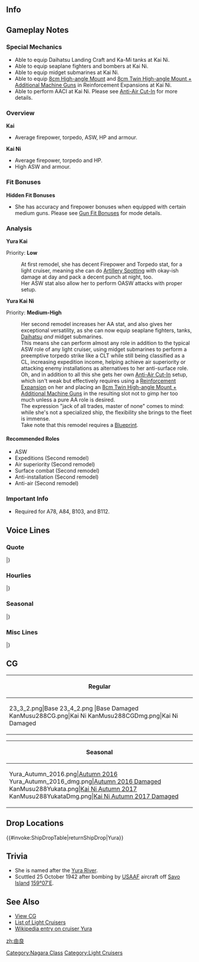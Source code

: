 ==Info==
{{KanmusuInfo|ID=045}}
{{KanmusuInfo|ID=045a}}
{{KanmusuInfo|ID=288}}

==Gameplay Notes==
===Special Mechanics===
* Able to equip Daihatsu Landing Craft and Ka-Mi tanks at Kai Ni.
* Able to equip seaplane fighters and bombers at Kai Ni.
* Able to equip midget submarines at Kai Ni.
* Able to equip [[8cm High-angle Mount]] and [[8cm Twin High-angle Mount + Additional Machine Guns]] in Reinforcement Expansions at Kai Ni.
* Able to perform AACI at Kai Ni. Please see [[Anti-Air Cut-In]] for more details.

===Overview===
'''Kai'''
* Average firepower, torpedo, ASW, HP and armour.

'''Kai Ni'''
* Average firepower, torpedo and HP.
* High ASW and armour. 

===Fit Bonuses===
{{:{{BASEPAGENAME}}/Equipment Bonuses}}
{{clear}}

'''Hidden Fit Bonuses'''
* She has accuracy and firepower bonuses when equipped with certain medium guns. Please see [[Gun Fit Bonuses]] for mode details.

===Analysis===
'''Yura Kai'''

Priority: '''Low'''

:At first remodel, she has decent Firepower and Torpedo stat, for a light cruiser, meaning she can do [[Artillery Spotting]] with okay-ish damage at day and pack a decent punch at night, too.
:Her ASW stat also allow her to perform OASW attacks with proper setup.

'''Yura Kai Ni'''

Priority: '''Medium-High'''
:Her second remodel increases her AA stat, and also gives her exceptional versatility, as she can now equip seaplane fighters, tanks, [[Daihatsu]] ''and'' midget submarines.
:This means she can perform almost any role in addition to the typical ASW role of any light cruiser, using midget submarines to perform a preemptive torpedo strike like a CLT while still being classified as a CL, increasing expedition income, helping achieve air superiority or attacking enemy installations as alternatives to her anti-surface role.
:Oh, and in addition to all this she gets her own [[Anti-Air Cut-In]] setup, which isn't weak but effectively requires using a [[Reinforcement Expansion]] on her and placing an [[8cm Twin High-angle Mount + Additional Machine Guns]] in the resulting slot not to gimp her too much unless a pure AA role is desired.
:The expression "jack of all trades, master of none" comes to mind: while she's not a specialized ship, the flexibility she brings to the fleet is immense.
:Take note that this remodel requires a [[Blueprint]].


====Recommended Roles====
* ASW
* Expeditions (Second remodel)
* Air superiority (Second remodel)
* Surface combat (Second remodel)
* Anti-installation (Second remodel)
* Anti-air (Second remodel)

===Important Info===
* Required for A78, A84, B103, and B112.

==Voice Lines==
===Quote===
{{ShipquoteHeader}}
{{ShipquoteKai
| scenario    =Introduction
| origin      =長良型軽巡四番艦の「由良」です。どうぞよろしくお願いいたしますっ！
| translation =I'm the 4th ship of the Nagara-class Light Cruisers, 'Yura'. Pleased to make your acquaintance!
| audio       =Yura-Introduction.ogg
}}
{{ShipquoteKai
| scenario    = Introduction
| kai2        = yes
| origin      =軽巡由良です。提督さん、今日もご一緒に、はいっ、由良も参ります。
| translation =I’m the light cruiser, Yura. Yes, I'll be accompanying you today, Admiral.
| audio       =YuraKaiNi-Intro.mp3
}}
{{ShipquoteKai
| scenario    =Library
| origin      =長良型軽巡4番艦の由良です。
私たちの中では、初めて水上偵察機を搭載したの。水雷戦隊や潜水戦隊の旗艦として、活躍したのよ？
ドーントレスとかB17とかそういうのはちょっと苦手。
| translation =I'm the 4th ship of the Nagara-class light cruisers, Yura. 
I was the first to be equipped with seaplanes out of all my sisters. I've served as the flagship of torpedo and submarine squadrons you know? 
I'm a bit weak against Dauntless and B17 planes.<ref>She was attacked and sunk by those planes at Guadalcanal.</ref>
| audio       =Yura-Library.ogg
}}
{{ShipquoteKai
| scenario    =Secretary 1
| origin      =なに？
| translation =What is it?
| audio       =Yura-Secretary_1.ogg
}}
{{ShipquoteKai
| scenario    =Secretary 2
| origin      =提督さん？
| translation =Admiral?
| audio       =Yura-Secretary_2.ogg
}}
{{ShipquoteKai
| scenario    =Secretary 3
| origin      =提督さん、私の単装砲そんなに好き？
| translation =Admiral, do you really like my single barrel guns so much?
| audio       =Yura-Secretary_3.ogg
}}
{{ShipquoteKai
| scenario    =Secretary Idle
| kai = yes
| origin      =提督さん、あの由良...ああ...提督さん、お忙しそう...そうだ、この間に提督さんの身の回りの物、お洗濯しておこう。えーと...これは、洗う。これも、洗う...。これ、は...うん！こちらも！由良が洗って、おきましょう、ね！ねっ...
| translation =Admiral, ummm I... Ah... You look busy, Admiral... That's it, I'll go do your laundry while you're busy. Ummm... Wash this. Wash this too... This is... Yup! This too! I've washed them all hey! Hey~...
| audio       =YuraKai-Idle.ogg
}}
{{ShipquoteKai
| scenario    = Secretary (Married)
| origin      =提督さん、やっぱり由良には単装砲でしょう？ね？え、なになに？由良の髪も...好き？あ、ありがとう...あの...由良も、好き、です。
| translation =It's definitely my single mounted guns right, Admiral? Right? Eh, what was that? You like my... hair too? Th-thanks... Umm, I like you... too.
| audio       =YuraKai-SecMarried.mp3
}}
{{ShipquoteKai
| scenario    = Wedding
| origin      =提督さん、あの、由良をお呼びでしょうか？えっ、由良の水偵のお話ですか？あ、はい...やっぱり違う？あの...お話は...？えっ！？由良に...！うそ...えっ...本当に...うそ...んっ...うっ...
| translation =Did you, ummm, call me, Admiral? Eh, is it about my seaplanes? Ah, yes... I guess not? Ummm... is it about...? Eh!? About me...! No way... Eh... Really... No way... *sob*...*sob*...<ref>Tears of happiness.</ref>
| audio       =YuraKai-Wedding.mp3
}}
{{ShipquoteKai
| scenario    =Player's Score
| origin      =提督さん、ご連絡ですよ。
| translation =It's a message for you, Admiral.
| audio       =Yura-Looking_At_Scores.ogg
}}
{{ShipquoteKai
| scenario    = Player's Score
| kai2        = yes
| origin      =提督さん、由良が情報を持ちしますね。
| translation =I will fetch you the intelligence, Admiral.
| audio       =YuraKaiNi-PlayerScore.mp3
}}
{{ShipquoteKai
| scenario    =Joining the Fleet
| origin      =長良型軽巡「由良」、出撃します！
| translation =Nagara-class light cruiser, Yura, sortieing!
| audio       =Yura-Joining_A_Fleet.ogg
}}
{{ShipquoteKai
| scenario    = Joining the Fleet
| kai2        = yes
| origin      =第四水雷船体を預かりします。軽巡由良出撃します。
| translation =I'll be taking command of the 4th Torpedo Squadron. Light cruiser Yura, sortieing.
| audio       =YuraKaiNi-JoinFleet.mp3
}}
{{ShipquoteKai
| scenario    =Equipment 1<ref>Shared with supply before Kai.</ref>
| origin      =そうそう、火力を強化してね、ね？
| translation =That's right, my firepower will become stronger, right?
| audio       =Yura-Equipment_1.ogg
}}
{{ShipquoteKai
| scenario    =Equipment 2
| origin      =私のカタパルトって…邪魔、かなぁ？
| translation =Is my catapult... in the way?<ref>She was equipped with a 10m catapult that extended over her 2nd turret and made it difficult to operate.</ref>
| audio       =Yura-Equipment_2.ogg
}}
{{ShipquoteKai
| scenario    =Equipment 3
| origin      =いいんじゃない？
| translation =Why not?
| audio       =Yura-Equipment_3.ogg
}}
{{ShipquoteKai
| scenario    =Supply
| kai = yes
| origin      =ありがたいですねっ、ねっ？
| translation =I'm grateful, hey?
| audio       =YuraKai-Supply.mp3
}}
{{ShipquoteKai
| scenario    =Docking (Minor)
| origin      =ありがとう。
| translation =Thank you.
| audio       =Yura-Docking_Minor.ogg
}}
{{ShipquoteKai
| scenario    =Docking (Major)
| origin      =整備や修理も大切よね。
| translation =Maintenance and repairs are important too.
| audio       =Yura-Docking_Major.ogg
}}
{{ShipquoteKai
| scenario    =Construction
| origin      =新しい艦ができたんですって。
| translation =They say a new ship has been built.
| audio       =Yura-Construction.ogg
}}
{{ShipquoteKai
| scenario    =Return From Sortie
| origin      =艦隊が戻ってきたようね。戦果あるかな？
| translation =Seems like the fleet has returned. I wonder if they achieved any results?
| audio       =Yura-Returning_From_Sortie.ogg
}}
{{ShipquoteKai
| scenario    =Starting a Sortie
| origin      =さぁ、由良のいいとこ見せちゃうかな。
| translation =Now, I guess I shall show off a little.
| audio       =Yura-Starting_A_Sortie.ogg
}}
{{ShipquoteKai
| scenario    =Starting a Battle
| origin      =砲雷撃戦、始めます！
| translation =Beginning combat!
| audio       =Yura-Battle_Start.ogg
}}
{{ShipquoteKai
| scenario    = Starting a Battle
| kai2        = yes
| origin      =改組された由良甘くにないで。提督さん、行きますね、始めます。
| translation =I won't go easy on you now that I've been remodelled. I'm going in, Admiral. Let's get started.
| audio       =YuraKaiNi-BattleStart.mp3
}}
{{ShipquoteKai
| scenario    =Attack
| origin      =よーく狙って、てーっ！
| translation =Ready, aim... fire!
| audio       =Yura-Attack.ogg
}}
{{ShipquoteKai
| scenario    =Daytime Spotting/ Night Battle Attack
| origin      =負けないから
| translation =I wont lose.
| audio       =Yura-Night_Attack.ogg
}}
{{ShipquoteKai
| scenario    = Air Battle/ Daytime Spotting/ Night Battle Attack
| kai2        = yes
| origin      =由良も負けないから
| translation =I still won't lose.
| audio       =YuraKaiNi-NightAttack.mp3
}}
{{ShipquoteKai
| scenario    =Night Battle
| origin      =そろそろ頃合ね、突撃！
| translation =It's just about time. Charge!
| audio       =Yura-Night_Battle.ogg
}}
{{ShipquoteKai
| scenario    = Night Battle
| kai2        = yes
| origin      =そろそろ頃合いですね。由良、突撃します。ついてきて。
| translation =It's just about time. Yura, commencing assault. Follow me.
| audio       =YuraKaiNi-NightBattle.mp3
}}
{{ShipquoteKai
| scenario    =MVP
| origin      =由良が一番なの？ほんと！？やったー
| translation =Yura is the best? Really? Hurray!
| audio       =Yura-MVP.ogg
}}
{{ShipquoteKai
| scenario    =Minor Damage 1
| origin      =痛い！
| translation =That hurts!
| audio       =Yura-MinorDamage1.mp3
}}
{{ShipquoteKai
| scenario    =Minor Damage 2
| origin      =痛いったら！
| translation =I said that hurt!
| audio       =Yura-MinorDamage2.mp3
}}
{{ShipquoteKai
| scenario    =Major Damage
| origin      =まだ…こんなんじゃ…沈まない。
| translation =Not yet... I won't sink from this!
| audio       =Yura-Major_Damage.ogg
}}
{{ShipquoteKai
| scenario    =Sunk
| origin      =魚雷処分よりは……いい、かな……
| translation =I guess this is better... than being scuttled...<ref>She was scuttled by Harusame and Yuudachi at Guadalcanal.</ref>
| audio       =Yura-Sunk.ogg
}}
|}<references/>

{{clear}}

===Hourlies===
{{ShipquoteHeader | type = hourly}}
{{ShipquoteKai
|scenario = 00:00 
|origin = 提督さん、今夜は由良が、お側で、お仕事をサポートさせていただきますね。ね？...いいですか？...うん、やったぁ♪　今、ちょうど午前零時を回りました。
|translation = Admiral-san, I'll be staying by your side to support you tonight alright? Alright? ...Is that fine? ...Yup, yay♪ It just turned midnight.
|audio = YuraKai-0000.mp3
}}
{{ShipquoteKai
|scenario = 01:00 
|origin = 提督さん、マルヒトマルマルです。この時間はここも静かですね。えっと。。。そうだ由良、お茶をいれてきますね。
|translation = Admiral-san, it's 0100.  This place is quiet at this time of day isn't it?  Umm....oh right, why don't I go fetch you some tea?
|audio = YuraKai-0100.mp3
}}
{{ShipquoteKai
|scenario = 02:00 
|origin = マルフタマルマルです、提督さん。はい、お茶です。いい新茶が手に入ったんです。どうぞ、熱いですよ、気を付けて。...はあい、うふふっ。
|translation = It's 0200, Admiral-san.  Here, it's your tea. It's a great first harvest tea. Here you go, it's hot though, be careful.  Heeeere, ufufu.
|audio = YuraKai-0200.mp3
}}
{{ShipquoteKai
|scenario = 03:00 
|origin = 提督さん、マルサンマルマルです。あ、はい、由良も緑茶派なんです。よかった、提督さんも同じで。え、紅茶も、コーヒーも好き、なの？あ...え？
|translation = Admiral-san, it's 0400. Ah, yes, I like green tea too. I'm glad that we're the same Admiral-san. Eh, you like black tea and coffee too? Ah... eh?
|audio = YuraKai-0300.mp3
}}
{{ShipquoteKai
|scenario = 04:00 
|origin = 提督さん...お疲れ、ですか？マルヨンマルマルです、提督さん。うふっ、寝顔、かわいい。やった、由良得しちゃった。提督さんの寝顔見れて。お休みくださいね。ね？
|translation = Admiral-san... Are you that tired?  ''*whispers*'' It's 0400 Admiral.  You're sleeping face is so cute.  Yay, I got something nice.  I got to see the admiral's sleeping face.  Make sure you a nice rest okay, okay?
|audio = YuraKai-0400.mp3
}}
{{ShipquoteKai
|scenario = 05:00 
|origin = そうだ、提督さんがお休みの間に、提督さんの身の回りの物、由良、お洗濯して差し上げよう。えー...これは、洗う。これも、大丈夫。あ、これは...よし、これも由良が洗って、おきましょうね、ね。時間は...あ、もう5時。急がなきゃ。
|translation = Oh, I know! While the Admiral-san is taking a nap I'll go do his laundry.  Let's see....I'll wash this, this one too....oh...this one...is...yup...Yura will wash this one too ok?  Right!  The time is....ah....0500, I better get started.
|audio = YuraKai-0500.mp3
}}
{{ShipquoteKai
|scenario = 06:00 
|origin = 提督さん、起きて。提督さん、だ。。あ。。。提督さん、お目覚でずね。はい、時間はマルヒトマルマルです。総員起こし、かけますね、ね？
|translation = Admiral-san, it's time to get up.  Admiral-san...da....ah...Admiral-san, you're awake.  Yes, the time is now 0600.  I'll go wake up everyone else too alright?
|audio = YuraKai-0600.mp3
}}
{{ShipquoteKai
|scenario = 07:00 
|origin = マルナナマルマル。よしっ、いいんじゃない？提督さん、由良特製の朝ごはん、できました。麦飯に、胡瓜の浅漬け、大根のお味噌汁に、今朝は豪華に鯵の開きもつけちゃいます。召し上がれ！
|translation = 0700. Alright, isn't this nice? My specially made breakfast is ready Admiral-san. I made barley rice, pickled cucumbers, daikon miso soup and for an extra treat this morning, some dried horse mackerel. Please eat up!
|audio = YuraKai-0700.mp3
}}
{{ShipquoteKai
|scenario = 08:00 
|origin = 提督さん、マルハチマルマルです。洗い物、手早く済ませてしまいますね。少しだけ待っててくださいね。さあ、頑張ろう！
|translation = Admiral-san, it's 0800. I'll clean up the dishes quickly alright. Wait just a moment please.  Now, I'll work hard!
|audio = YuraKai-0800.mp3
}}
{{ShipquoteKai
|scenario = 09:00 
|origin = マルキュウマルマルです、提督さん。由良、そして、第四水雷船体抜錨準備慣用です。由良のいいとこ見せちゃうかな？
|translation = It's 0900, Admiral-san.  The 4th Torpedo Squadron and I have finished our preparations for setting sail. Shall I show you my good points?
|audio = YuraKai-0900.mp3
}}
{{ShipquoteKai
|scenario = 10:00 
|origin = ああ、夕立ちゃん。今日も元気ね。おはようございます。村雨さん、みくの皆さんそれじゃ行きましょう。ヒトマルマルマル、艦隊、抜錨。
|translation = Ah, Yuudachi-chan, you're looking lively today too.  Good morning. Murasame-san and the rest of DesDiv2, let's get going.  It's 1000, fleet, set sail!
|audio = YuraKai-1000.mp3
}}
{{ShipquoteKai
|scenario = 11:00 
|origin = ヒトヒトマルマルです、提督さん。もうすぐお昼ですね。大丈夫由良に任せて。ほら、お弁当。ちゃんと朝を作ってきたです。中身はお昼の楽しみに。。。ね？
|translation = It's 1100, Admiral-san.  It's almost time for lunch.  Don't worry, leave it to me.  Here, a bento.  I made it earlier this morning.  Enjoy the contents for lunch... alright?
|audio = YuraKai-1100.mp3
}}
{{ShipquoteKai
|scenario = 12:00 
|origin = ヒトフタマルマル、お昼です、提督さん。さあ、由良のおべんとあけましょう。ね？ね？はい、お茶はこちらにごよいします。食べて、食べて。
|translation = 1200, it's lunchtime Admiral-san.  Go on, open up my bento box. OK? OK?  Yes, I'll go get some tea.  Eat up, eat up.
|audio = YuraKai-1200.mp3
}}
{{ShipquoteKai
|scenario = 13:00 
|origin = 提督さん、ヒトサンマルマル　由良の特性おべんとどうですしたか？ん。。。そう？よかった。そんなに好きならまた作ってきますね、ね？
|translation = Admiral-san, it's 1300.  How was my special bento box?  Hmmm...is that so? I'm glad!  If you like it so much I'll make you one again next time alright?
|audio = YuraKai-1300.mp3
}}
{{ShipquoteKai
|scenario = 14:00 
|origin = ヒトヨンマ...あ、秋月さん。お疲れ様です。そうですね、対空火力は大事。由良も防空力、強化してます。うふふ、今度は見てて。
|translation = 140... Ah, Akizuki-san. Thanks for your hard work.  That's right, anti-air power is important.  I've also had my anti-air capabilities upgraded. Ufufu, watch me next time.
|audio = YuraKai-1400.mp3
}}
{{ShipquoteKai
|scenario = 15:00 
|origin = ヒトゴーマルマルです、提督さん。由良、3時のお八つもご用意しているんですよ。提督さん、甘いものは苦手ですか？...よかった、召し上がってくださいね、ね？
|translation = It's 1500, Admiral-san.  I'll go prepare the 3 o'clock snack now.  Admiral, do you like sweet things?  ...That's good, please have these then alright?
|audio = YuraKai-1500.mp3
}}
{{ShipquoteKai
|scenario = 16:00 
|origin = 提督さん、ヒトロクマルマルです。そろそろ夕方ですね。艦隊を港に戻しましょう。あ、潜水艦隊の皆さん。皆さん、お疲れ様です。そろそろ帰りましょう。
|translation = Admiral-san, it's 1600. It's almost evening.  Let's bring the fleet back to port.  Ah, it's the submarine fleet. Thanks for your hard work everyone. Let's start heading back.
|audio = YuraKai-1600.mp3
}}
{{ShipquoteKai
|scenario = 17:00 
|origin = ヒトナナマルマルです。提督さん、ほら見ててください。夕日があんなに...綺麗。綺麗ですね、ね？え、何ですか？今、何かおっしゃいましたか？
|translation = It's 1700.  Admiral-san, here please take a look at this.  The sunset is so... beautiful.  It's so pretty right? Eh, what's that?  Did you just say something?
|audio = YuraKai-1700.mp3
}}
{{ShipquoteKai
|scenario = 18:00 
|origin = ヒトハチマルマルです、提督さん。由良、お夕飯の支度に入りますね。今晩は何がいいかしら？提督さん、食べたいもの、ありますか？えっ...ええっ！？
|translation = It's 1800 Admiral-san.  I'll go begin preparing dinner alright?  What should I make tonight?  Is there anything you'd like to eat Admiral-san?  Eh....EHHH?
|audio = YuraKai-1800.mp3
}}
{{ShipquoteKai
|scenario = 19:00 
|origin = ヒトキュウマルマル。提督さんのリクエストは、ひとまず却下です。けれど、由良、腕によりをかけて、今晩はシチューを作ってみました。提督さん、どうぞ召し上がれ。
|translation = 1900. Your request is rejected for now Admiral-san. But, I've made some stew tonight. Please dig in Admiral-san.
|audio = YuraKai-1900.mp3
}}
{{ShipquoteKai
|scenario = 20:00 
|origin = フタマルマルマル。って、やっぱりこの時間は、三水戦が慌ただしいですね。あ、川内さん。あ、はい、お気を付けて。皆さんも、ご無事で。
|translation = 2000. Huh, DesRon3 is definitely busy at this time. Ah, Sendai-san. Ah, yes, please be careful. The rest of you too, be safe.
|audio = YuraKai-2000.mp3
}}
{{ShipquoteKai
|scenario = 21:00 
|origin = 提督さん、フタヒトマルマルです。え、由良の夜戦、ですか？そうですね、飛行機が飛び回る昼よりは、あ、いえ、どうなんでしょう？あはは...。
|translation = Admiral-san, it's 2100. Eh, my night battle? That's right, since there are planes flying about during the day, ah, no, I guess that's it? Ahaha... 
|audio = YuraKai-2100.mp3
}}
{{ShipquoteKai
|scenario = 22:00 
|origin = フタフタマルマルです。提督さん、お茶入れかえますね。あ、夕張さん。こちらは？差し入れ？ありがとう。一緒に3人で頂きませんか、ね？...はい。
|translation = It's 2200. Admiral-san, I'll get you a new cup of tea alright? Ah, Yuubari-san. This is? Some refreshments? Thanks. Let the three of us eat it together alright? ...Yes.
|audio = YuraKai-2200.mp3
}}
{{ShipquoteKai
|scenario = 23:00 
|origin = 提督さん、フタサンマルマルです。本日も、大変お疲れ様でした。明日も頑張りましょう。由良も、頑張りますね。ね？うふふっ。お休みなさい、提督さん。
|translation = Admiral-san, it's 2300. Thank you so very much for your hard work today. Do your best tomorrow too. I'll do my best too alright? Ufufu~ Good night, Admiral-san.
|audio = YuraKai-2300.mp3
}}
|} <references/>

{{clear}}

===Seasonal===
{{SeasonalHeaderOld}}
{{SeasonalQuote
|scenario = [[Seasonal/New_Year_2015|New Year 2015]]
|origin = 提督さん、謹賀新年、です。今年も由良をよろしくお願いしますね。ねっ。
|translation = Happy New Year, Admiral. Please take care of me this year too. Alright~
|audio = Yura_New_Years_Day_2016.ogg
|notes = 
}}
{{SeasonalQuote
|scenario = [[Seasonal/Valentine%27s_Day_2015|Valentine’s Day 2015]]
|origin = 提督さん、チョコレートそんなに好き……なの？　じゃあ、由良もチョコをあげる……ね？
|translation = Do you… like chocolates that much, Admiral? Then I’ll give you some chocolates too… alright?
|audio = Yura_Valentine_Sec1.ogg
|notes = Secretary 1
}}
{{SeasonalQuote
|scenario = [[Seasonal/Second_Anniversary|2nd Anniversary]]
|origin =今日は由良達にも大切な日。提督さん、これからもよろしくね？ねっ？
|translation = This is an important day for us too. Please continue to look after me alright, Admiral? Okay?
|audio = 045_Yura_2ndAnniv.mp3
|notes = 
}}
{{SeasonalQuote
|scenario = [[Seasonal/Early_Summer_Season_Update|Early Summer 2015]]
|origin = 提督さん、梅雨が終わると夏の気配、感じますね。ね？由良も水着、欲しいなぁ…
|translation = It feels like summer once the rainy season is over, Admrial. Right? I want a swimsuit too…
|audio = Yura_Early_Summer_HQ.ogg
|notes =
}}
{{SeasonalQuote
|scenario = [[Seasonal/Mid_Summer_Season_Update|Midsummer 2015]]
|origin = 提督さん、夏ですね、ねっ。……あ、夕立ちゃん。水着かわいい……由良も来年こそ…
|translation = It’s summer, Admiral. …Ah, Yuudachi. Your swimsuit is cute… I’ll have one next year…
|audio = Yura_Mid_Summer.ogg
|notes =
}}
{{SeasonalQuote
|scenario = [[Seasonal/Mid_Autumn_2015_Seasonal_Update|Midautumn 2015]]
|origin = 秋、か。秋が深まってくると、なぜか、由良、少し寂しい気持ちになります、ね。
|translation = It’s autumn. I wonder why I feel a bit lonely as autumn drags on.
|audio = Yura_Mid_Autumn2015.ogg
|notes =
}}
{{SeasonalQuote
|scenario = [[Seasonal/Christmas_2015|Christmas 2015]]
|origin = 提督さん、メリークリスマス。由良と過ごすクリスマスもいいでしょ？ほら、あ～ん！
|translation = Merry Christmas, Admiral. You’re fine spending Christmas with me right? Come on, say “aah”!
|audio = Yura_Christmas_2015_Sec1.ogg
|notes = Secretary 1
}}
{{SeasonalQuote
|scenario = [[Seasonal/Christmas_2015|Christmas 2015]]
|origin = 提督さん、こっちのお料理も美味しそう。はい、あ～ん。楽しいですね？ね？
|translation = These dishes look delicious too, Admiral. Now, say “aah”. Isn’t this fun? Well?
|audio = Yura_Christmas_2015_Sec2.ogg
|notes = Secretary 2
}}
{{SeasonalQuote
|scenario = [[Seasonal/New_Year_2016|New Year 2016]]
|origin = 提督さん、謹賀新年、です。今年も由良をよろしくお願いしますね。ねぇ？
|translation = Happy New Year, Admiral. Please take care of me again this year. Alright?
|audio = Yura_New_Years_Day_2016.ogg
|notes = 
}}
{{SeasonalQuote
|scenario = [[Seasonal/Setsubun_2016|Setsubun 2016]]
|origin = 提督さん。節分、です。……お豆は投げる物ですよ？提督さん、そんなに好き、なの？
|translation = It’s Setsubun, Admiral. …You want to throw beans? Do you like doing that, Admiral?
|audio = Yura_Setsubun_2016_Sec1.ogg
|notes = 
}}
{{SeasonalQuote
|scenario = [[Seasonal/White_Day_2016|White Day 2016]]
|origin = 提督さん、チョコのお返し、ありがとうございます。お心遣いが、嬉しいですね。…ねぇ？
|translation = Thank you for the return gift, Admiral. I’m happy for your thoughtfulness. …Ok?
|audio = Yura_White_Day_2016.ogg
|notes = 
}}
{{SeasonalQuote
|scenario = [[Seasonal/Coming_of_Spring_2016|Spring 2016]]
|origin = 提督さん、春です、春。お弁当を持って、由良と一緒に、お花見に行きましょう、ね？
|translation = It’s spring now, Admiral. Shall we get a lunch box and go cherry blossom viewing together?
|audio = Yura_Spring_2016_Sec1.mp3
|notes = 
}}
{{SeasonalQuote
|scenario = [[Seasonal/Third_Anniversary|3rd Anniversary]]
|origin = 提督さん三周年、三周年です。本年も、艦隊と由良をよるしくおねがしますね。ねぇ？
|translation = It’s the 3rd Anniversary now, Admiral. Please look after me and the fleet this year too. Alright?
|audio = Yura_3rd_Anniversary_Sec1.mp3
|notes = 
}}
{{SeasonalQuote
|scenario = [[Seasonal/Rainy_Season_2016|Rainy Season 2016]]
|origin = 梅雨の季節。提督さん、由良とゆっくり、お部屋で過ごしましょう。お茶、煎れますね。ねぇ♪
|translation = It’s the rainy season. Just take it easy with me in your room, Admiral. I’ll make some tea. Ok♪
|audio = Yura_Rainy_Season_2016_Sec1.mp3
|notes = 
}}
{{SeasonalQuote
|scenario = [[Seasonal/Autumn_2016|Autumn 2016]]
|origin = 提督さん、季節は秋ですね。ねぇ、今年は由良と一緒に鎮守府秋祭りに行けませんか？
|translation = It’s autumn now, Admiral. Hey, will you go to the Naval Base Autumn Festival together with me this year?
|audio = Yura_Autumn_2016_Sec1.mp3
|notes = Secretary 1
}}
{{SeasonalQuote
|scenario = [[Seasonal/Autumn_2016|Autumn 2016]]
|origin = 提督さん、その手提げ袋いいですね。とても素敵です。由良も欲しいな…
|translation = That carrybag is nice, Admiral. It’s lovely. I want one too…
|audio = Yura_Autumn_2016_Sec2.mp3
|notes = Secretary 2
}}
{{SeasonalQuote
|scenario = [[Seasonal/Saury_2016|Saury Festival 2016]]
|origin = 提督さん、秋刀魚の塩焼きは美味しい季節ですね？ねぇ？夜も焼いてみたいな。
|translation = It’s the season for delicious salt grilled saury right, Admiral? Right? I want to try grilling some tonight.
|audio = Yura_Sec1_Saury_2016.mp3
|notes = 
}}
{{SeasonalQuote
|scenario = [[Seasonal/Autumn_2016|Autumn 2016]]
|origin = 提督さん、今年の秋も、もうそろそろ終わりですね。寒くなってきます。風邪を引かないように、夜はあったかくしてくださいね？
|translation = Autumn is almost over this year, Admiral. It’s getting colder. Make sure you keep warm at night so you don’t catch a cold alright?
|audio = Yura_Late_Autumn_2017_Sec1.mp3
|notes = 
}}
{{SeasonalQuote
|scenario = [[Seasonal/Winter_2017|Winter 2017]]
|origin = 提督さん、季節は冬ですね。お餅、焼きませんか？太っちゃう、かな？
|translation = It’s winter now, Admiral. Shall we grill some mocha? It won’t make me fat right?
|audio = Yura_Winter_2017.mp3
|notes = 
}}
{{SeasonalQuote
|scenario = [[Seasonal/Early_Summer_2017|Early Summer 2017]]
|origin = 提督さん、梅雨が終わると夏の気配、感じますね。ねぇ？由良も水着…ん、もう少しあとにしようかな。そうしよう？んー。
|translation = Once the rainy season is over you can feel summer is coming, Admiral. Right? I should probably… Hmmm, wait a while to get a swimsuit. What should I do? Hmm.
|audio = Yura_Sec1_Summer_2017.mp3
|notes = 
}}
{{SeasonalQuote
|scenario = [[Seasonal/Fifth_Anniversary|5th Anniversary]]
|origin = 提督さん、五周年、五周年です。これからも、艦隊と由良は、よろしくおねがいしますね。ねぇ？ねぇー？
|translation = It’s the 5th Anniversary, Admiral. Please keep looking after the fleet and me from now on. Alright? Alriiiiight?
|audio = Yura_5th_Anniversary_Sec1.mp3
|notes = 
}}
{{SeasonalQuote
|scenario = [[Seasonal/Saury_2018|Saury 2018]]
|origin = 提督さん、やっぱり対潜は重要ですよね？ねぇ？由良、また先生、やってもいいですか？本当？やった!
|translation = ASW is definitely important right, Admiral? Right? Is it alright if I be a teacher again? Really? Hooray!<ref>She is referring to her [https://twitter.com/KanColle_STAFF/status/1050575721058324482 game mechanic tutorials].</ref>
|audio = Yura_Sec1_Saury_2018.mp3
|notes = 
}}
{{SeasonalQuote
|scenario = [[Seasonal/Sixth_Anniversary|6th Anniversary]]
|origin = 提督さん、六周年、六周年です。七年目も、艦隊と、由良を、よろしくおねがいしますね？ねぇ？ねぇー？
|translation = Admiral, it's the 6th Anniversary. Please keep looking after the fleet and me in the 7th year too alright? Alright? Alriiiiiiight?
|audio = Yura_6th_Anniversary_Sec2.mp3
|notes = Secretary 2
}}
{{SeasonalQuote
|scenario = [[Seasonal/Summer_2019|Summer 2019]]
|origin = 由良、今年こそ水着着たかったんですけど…提督さん、ねぇ？……ねぇ？
|translation = I wanted to wear a swimsuit this year but... Admiral, what do you think? ...Hey?
|audio = Yura_Summer_2019_Sec1.mp3
|notes = Secretary 1
}}
{{SeasonalQuote
|scenario = [[Seasonal/Summer_2019|Summer 2019]]
|origin = 提督さん、由良も夏は…って…いいえ、なんでもないです。由良、業務に励みますね。ねぇ？
|translation = Admiral, in summer I... Eh... No, nevermind. I'll work hard. Got it?
|audio = YuraKai2_Summer_2019_Sec3.mp3
|notes = Kai Ni Secretary 3
}}
{{SeasonalQuote
|scenario = [[Seasonal/Summer_2019|Summer 2019]]
|origin = 提督さん、夏祭り、ご一緒に…由良と…あの、どうでしょうか？…だめ？
|translation = Admiral, would you... like to go... to the summer festival with me? ...Well?
|audio = Yura_Summer2_2019_Sec1.mp3
|notes = 08/08/2019 Update.
}}
{{SeasonalQuote
|scenario = [[Seasonal/Valentine%27s_Day_2020|Valentine's Day 2020]]
|origin = 提督さん、由良も…うん、ご用意したんですよ。
|translation = Admiral, I... Yes, I've got some.
|audio = Yura_Valentines_2020_Secretary_2.mp3
|notes = Secretary 2
}}
{{SeasonalQuote
|scenario = [[Seasonal/Hinamatsuri_2020|Hinamatsuri 2020]]
|origin = 桃の節句、いいですね？ねぇ？……提督さん、由良の手作り菱餅、作ってみようかな。食べてくれます？
|translation = Isn't the Peach Festival great? Isn't it? ...Admiral, I was thinking of making some hishimochi. Will you try some?
|audio = Yura_Hinamatsuri_2020_Secretary_1.mp3
|notes = 
}}
{{SeasonalQuote
|scenario = [[Seasonal/Seventh_Anniversary|7th Anniversary]]
|origin = 提督さん、七周年、七周年です。八年目も、艦隊と、由良を、よろしくおねがいしますね。ねぇ？……ん、んんっ……誰も見てない、かな？ねぇ？
|translation = Admiral, it's the 7th Anniversary. Please keep watching over me and the rest of the fleet in our 8th year too. Alright? ...Mmm, ahem, no one is watching us... right?
|audio = Yura_7th_Anniversary_Secretary_1.mp3
|notes = Secretary 1
}}
{{SeasonalQuote
|scenario = [[Seasonal/Seventh_Anniversary|7th Anniversary]]
|origin = はい、由良はここに、お部屋にいます、提督さん。
|translation = Yes, I'll be here in the room with you, Admiral.
|audio = Yura_7th_Anniversary_Secretary_2.mp3
|notes = Secretary 2
}}
{{SeasonalQuote
|scenario = [[Seasonal/Valentine's_Day_2021|Valentine's Day 2021]]
|origin = これでよしっと。ねぇ、提督さん？えぇ？あれはだれ？軽巡？だ、だれ？…あぁ、提督さん、ねぇ？ねぇ？
|translation = It's done. Hey, Admiral? Huh? Who's that? A light cruiser? Wh-who is she? ...Ah, Admiral, hey? Hey?
|audio = Yura_Valentines_2021_Secretary_3.mp3
|notes = Secretary 3
}}
|}<references/>

{{clear}}

===Misc Lines===
{{SeasonalHeaderOld}}
{{SeasonalQuote
|scenario = [[Fall 2019 Event]]
|origin = そろそろ頃合いですね。由良、突撃します。ついてきて！
|translation = It's about time. Yura, charging in. Follow me!
|audio = Ship_Voice_Yura_Kai_Ni_Fall_2019_Event_Friend_Fleet_1.mp3
|notes = Kai Ni Friend Fleet
}}
{{SeasonalQuote
|scenario = [[Summer 2020 Event]]
|origin = 第四水雷戦隊、戦場海域に到達。これより、友軍を援護します。みんなさん、由良に続いてください。突入します！
|translation = The 4th Torpedo Squadron has arrived at the operation area. We'll now support the friendly fleet. Everyone, please follow me. Attack!
|audio = Ship_Voice_Yura_Kai_Ni_Rainy-Summer_2020_Event_Friend_Fleet_1.mp3
|notes = Friend Fleet 1
}}
|}<references/>

{{clear}}

==CG==
{| class="mw-collapsible mw-collapsed wikitable" style="width: 100%;"
!Regular
|-
|<gallery>
23_3_2.png|Base
23_4_2.png |Base Damaged
KanMusu288CG.png|Kai Ni
KanMusu288CGDmg.png|Kai Ni Damaged
</gallery>
|}

{| class="mw-collapsible mw-collapsed wikitable" style="width: 100%;"
!Seasonal
|-
|<gallery>
Yura_Autumn_2016.png|[[Seasonal/Autumn_2016|Autumn 2016]]
Yura_Autumn_2016_dmg.png|[[Seasonal/Autumn_2016|Autumn 2016 Damaged]]
KanMusu288Yukata.png|[[Seasonal/Autumn_2017|Kai Ni Autumn 2017]]
KanMusu288YukataDmg.png|[[Seasonal/Autumn_2017|Kai Ni Autumn 2017 Damaged]]
</gallery>
|}

==Drop Locations==
{{#invoke:ShipDropTable|returnShipDrop|Yura}}

==Trivia==
*She is named after the [https://en.wikipedia.org/wiki/Yura_River_(Japan) Yura River].
*Scuttled 25 October 1942 after bombing by [http://en.wikipedia.org/wiki/USAAF USAAF] aircraft off [http://en.wikipedia.org/wiki/Savo_Island Savo Island] [http://tools.wmflabs.org/geohack/geohack.php?pagename=Japanese_cruiser_Yura&params=08_15_S_159_07_E_08°15′S 159°07′E].

==See Also==
*[[{{PAGENAME}}/Gallery|View {{PAGENAME}} CG]]
*[[EliteCL|List of Light Cruisers]]
*[[wikipedia:Japanese_cruiser_Yura|Wikipedia entry on cruiser Yura]]

{{shiplist}}
[[Category:Nagara Class]]
[[Category:Light Cruisers]]
[[zh:由良]]
